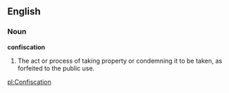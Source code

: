 ==English==

===Noun===

'''confiscation'''

#The act or process of taking property or condemning it to be taken, as forfeited to the public use.

[[pl:Confiscation]]
